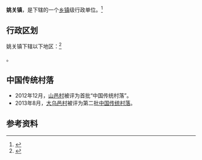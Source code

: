 {{中国乡级行政区|53/05/21/103/000}}

'''姚关镇'''，是{{PRC admin/fullname|53/05/21/103/000|3}}下辖的一个[[乡镇|乡镇]]级行政单位。<ref>{{PRC admin/ref sgc|{{PRC admin/parent|53/05/21/103/000}}}}</ref>

== 行政区划 ==

姚关镇下辖以下地区：<ref>{{PRC admin/ref sgc|53/05/21/103/000}}</ref>

{{PRC admin/children|53/05/21/103/000}}。

==中国传统村落==
* 2012年12月，[[山邑村|山邑村]]被评为首批“中国传统村落”。
* 2013年8月，[[大乌邑村|大乌邑村]]被评为第二批[[中国传统村落|中国传统村落]]。

== 参考资料 ==

{{reflist}}

{{行政区划小作品}}
{{PRC admin/navcat|53/05/21/103/000}}